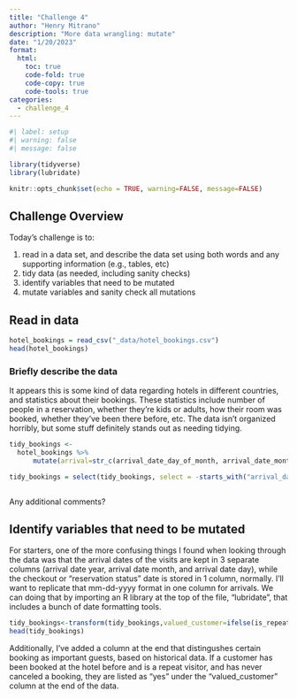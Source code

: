 ```yaml
---
title: "Challenge 4"
author: "Henry Mitrano"
description: "More data wrangling: mutate"
date: "1/20/2023"
format:
  html:
    toc: true
    code-fold: true
    code-copy: true
    code-tools: true
categories:
  - challenge_4
---
```


```r
#| label: setup
#| warning: false
#| message: false

library(tidyverse)
library(lubridate)

knitr::opts_chunk$set(echo = TRUE, warning=FALSE, message=FALSE)
```

## Challenge Overview

Today's challenge is to:

1)  read in a data set, and describe the data set using both words and any supporting information (e.g., tables, etc)
2)  tidy data (as needed, including sanity checks)
3)  identify variables that need to be mutated
4)  mutate variables and sanity check all mutations

## Read in data

```r
hotel_bookings = read_csv("_data/hotel_bookings.csv")
head(hotel_bookings)
```

### Briefly describe the data
It appears this is some kind of data regarding hotels in different countries, and statistics about their bookings. These statistics include number of people in a reservation, whether they're kids or adults, how their room was booked, whether they've been there before, etc. The data isn't organized horribly, but some stuff definitely stands out as needing tidying.


```r
tidy_bookings <- 
  hotel_bookings %>%
      mutate(arrival=str_c(arrival_date_day_of_month, arrival_date_month,arrival_date_year, sep="/"), arrival=dmy(arrival)) 

tidy_bookings = select(tidy_bookings, select = -starts_with("arrival_date") )



```

Any additional comments?

## Identify variables that need to be mutated

For starters, one of the more confusing things I found when looking through the data was that the arrival dates of the visits are kept in 3 separate columns (arrival date year, arrival date month, and arrival date day), while the checkout or "reservation status" date is stored in 1 column, normally. I'll want to replicate that mm-dd-yyyy format in one column for arrivals. We can doing that by importing an R library at the top of the file, "lubridate", that includes a bunch of date formatting tools.

```r
tidy_bookings<-transform(tidy_bookings,valued_customer=ifelse(is_repeated_guest >0 && previous_cancellations == 0, "yes", "no"))
head(tidy_bookings)
```
Additionally, I've added a column at the end that distingushes certain booking as important guests, based on historical data. If a customer has been booked at the hotel before and is a repeat visitor, and has never canceled a booking, they are listed as "yes" under the "valued_customer" column at the end of the data. 
